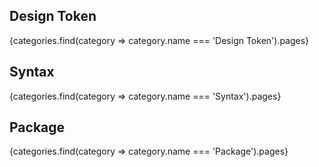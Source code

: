 
## Design Token
<OverviewButtons>
    {categories.find(category => category.name === 'Design Token').pages}
</OverviewButtons>

## Syntax
<OverviewButtons>
    {categories.find(category => category.name === 'Syntax').pages}
</OverviewButtons>

## Package
<OverviewButtons>
    {categories.find(category => category.name === 'Package').pages}
</OverviewButtons>
